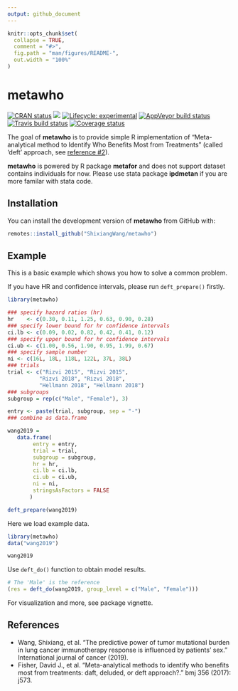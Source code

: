 ```yaml
---
output: github_document
---
```


<!-- README.md is generated from README.Rmd. Please edit that file -->


```r
knitr::opts_chunk$set(
  collapse = TRUE,
  comment = "#>",
  fig.path = "man/figures/README-",
  out.width = "100%"
)
```

# metawho

[![CRAN status](https://www.r-pkg.org/badges/version/metawho)](https://cran.r-project.org/package=metawho) [![](http://cranlogs.r-pkg.org/badges/grand-total/metawho?color=blue)](https://cran.r-project.org/package=metawho) [![Lifecycle: experimental](https://img.shields.io/badge/lifecycle-experimental-orange.svg)](https://www.tidyverse.org/lifecycle/#experimental) [![AppVeyor build status](https://ci.appveyor.com/api/projects/status/github/ShixiangWang/metawho?branch=master&svg=true)](https://ci.appveyor.com/project/ShixiangWang/metawho) [![Travis build status](https://travis-ci.org/ShixiangWang/metawho.svg?branch=master)](https://travis-ci.org/ShixiangWang/metawho) [![Coverage status](https://codecov.io/gh/ShixiangWang/metawho/branch/master/graph/badge.svg)](https://codecov.io/github/ShixiangWang/metawho?branch=master)

The goal of **metawho** is to provide simple R implementation of "Meta-analytical method to Identify Who Benefits Most from Treatments" (called 'deft' approach, see [reference #2](#references)).

**metawho** is powered by R package **metafor** and does not support dataset contains individuals for now. Please use stata package **ipdmetan** if you are more familar with stata code.

## Installation

You can install the development version of **metawho** from GitHub with:

``` r
remotes::install_github("ShixiangWang/metawho")
```

## Example

This is a basic example which shows you how to solve a common problem.

If you have HR and confidence intervals, please run `deft_prepare()` firstly.

```r
library(metawho)

### specify hazard ratios (hr)
hr    <- c(0.30, 0.11, 1.25, 0.63, 0.90, 0.28)
### specify lower bound for hr confidence intervals
ci.lb <- c(0.09, 0.02, 0.82, 0.42, 0.41, 0.12)
### specify upper bound for hr confidence intervals
ci.ub <- c(1.00, 0.56, 1.90, 0.95, 1.99, 0.67)
### specify sample number
ni <- c(16L, 18L, 118L, 122L, 37L, 38L)
### trials
trial <- c("Rizvi 2015", "Rizvi 2015",
          "Rizvi 2018", "Rizvi 2018",
          "Hellmann 2018", "Hellmann 2018")
### subgroups
subgroup = rep(c("Male", "Female"), 3)

entry <- paste(trial, subgroup, sep = "-")
### combine as data.frame

wang2019 =
   data.frame(
        entry = entry,
        trial = trial,
        subgroup = subgroup,
        hr = hr,
        ci.lb = ci.lb,
        ci.ub = ci.ub,
        ni = ni,
        stringsAsFactors = FALSE
       )

deft_prepare(wang2019)
```

Here we load example data.

```r
library(metawho)
data("wang2019")

wang2019
```

Use `deft_do()` function to obtain model results.

```r
# The 'Male' is the reference
(res = deft_do(wang2019, group_level = c("Male", "Female")))
```

For visualization and more, see package vignette.

## References

-  Wang, Shixiang, et al. "The predictive power of tumor mutational burden in lung cancer immunotherapy response is influenced by patients' sex." International journal of cancer (2019).
- Fisher, David J., et al. "Meta-analytical methods to identify who benefits most from treatments: daft, deluded, or deft approach?." bmj 356 (2017): j573.

